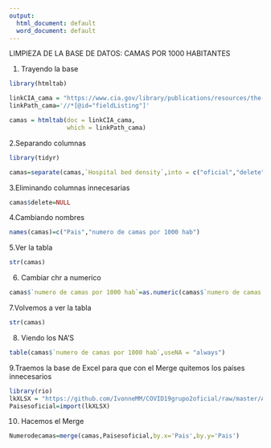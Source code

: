 ```yaml
---
output:
  html_document: default
  word_document: default
---
```

LIMPIEZA DE LA BASE DE DATOS: CAMAS POR 1000 HABITANTES

1. Trayendo la base

```r
library(htmltab)

linkCIA_cama = "https://www.cia.gov/library/publications/resources/the-world-factbook/fields/360.html"
linkPath_cama='//*[@id="fieldListing"]'

camas = htmltab(doc = linkCIA_cama,
                which = linkPath_cama)

```

2.Separando columnas

```r
library(tidyr)

camas=separate(camas,`Hospital bed density`,into = c("oficial","delete")," ")
```

3.Eliminando columnas innecesarias

```r
camas$delete=NULL
```

4.Cambiando nombres

```r
names(camas)=c("Pais","numero de camas por 1000 hab")
```

5.Ver la tabla

```r
str(camas)
```

6. Cambiar chr a numerico

```r
camas$`numero de camas por 1000 hab`=as.numeric(camas$`numero de camas por 1000 hab`)
```

7.Volvemos a ver la tabla

```r
str(camas)
```

8. Viendo los NA'S
```r
table(camas$`numero de camas por 1000 hab`,useNA = "always")
```

9.Traemos la base de Excel para que con el Merge quitemos los países innecesarios

```r
library(rio)
lkXLSX = "https://github.com/IvonneMM/COVID19grupo2oficial/raw/master/America%20y%20Europa3%20(3)%20(1)%20(1).xls"
Paisesoficial=import(lkXLSX)
```

10. Hacemos el Merge

```r
Numerodecamas=merge(camas,Paisesoficial,by.x='Pais',by.y='Pais')
```




